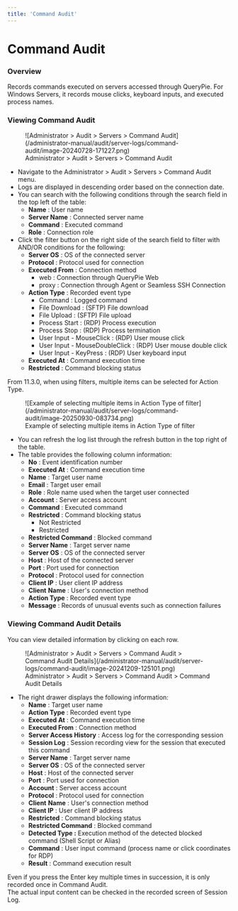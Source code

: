 ```yaml
---
title: 'Command Audit'
---
```



# Command Audit

### Overview

Records commands executed on servers accessed through QueryPie. For Windows Servers, it records mouse clicks, keyboard inputs, and executed process names.

### Viewing Command Audit

<figure data-layout="center" data-align="center">
![Administrator &gt; Audit &gt; Servers &gt; Command Audit](/administrator-manual/audit/server-logs/command-audit/image-20240728-171227.png)
<figcaption>
Administrator &gt; Audit &gt; Servers &gt; Command Audit
</figcaption>
</figure>

* Navigate to the Administrator &gt; Audit &gt; Servers &gt; Command Audit menu.
* Logs are displayed in descending order based on the connection date.
* You can search with the following conditions through the search field in the top left of the table:
    *  **Name**  : User name
    *  **Server Name**  : Connected server name
    *  **Command**  : Executed command
    *  **Role**  : Connection role
* Click the filter button on the right side of the search field to filter with AND/OR conditions for the following:
    *  **Server OS**  : OS of the connected server
    *  **Protocol** : Protocol used for connection
    *  **Executed From** : Connection method
        * web : Connection through QueryPie Web
        * proxy : Connection through Agent or Seamless SSH Connection
    *  **Action Type** : Recorded event type
        * Command : Logged command
        * File Download : (SFTP) File download
        * File Upload : (SFTP) File upload
        * Process Start : (RDP) Process execution
        * Process Stop : (RDP) Process termination
        * User Input - MouseClick : (RDP) User mouse click
        * User Input - MouseDoubleClick : (RDP) User mouse double click
        * User Input - KeyPress : (RDP) User keyboard input
    *  **Executed At**  : Command execution time
    *  **Restricted**  : Command blocking status

<Callout type="info">
From 11.3.0, when using filters, multiple items can be selected for Action Type.
<figure data-layout="center" data-align="center">
![Example of selecting multiple items in Action Type of filter](/administrator-manual/audit/server-logs/command-audit/image-20250930-083734.png)
<figcaption>
Example of selecting multiple items in Action Type of filter
</figcaption>
</figure>
</Callout>

* You can refresh the log list through the refresh button in the top right of the table.
* The table provides the following column information:
    *  **No**  : Event identification number
    *  **Executed At**  : Command execution time
    *  **Name**  : Target user name
    *  **Email**  : Target user email
    *  **Role**  : Role name used when the target user connected
    *  **Account**  : Server access account
    *  **Command**  : Executed command
    *  **Restricted**  : Command blocking status
        * Not Restricted
        * Restricted
    *  **Restricted Command**  : Blocked command
    *  **Server Name**  : Target server name
    *  **Server OS**  : OS of the connected server
    *  **Host**  : Host of the connected server
    *  **Port**  : Port used for connection
    *  **Protocol** : Protocol used for connection
    *  **Client IP**  : User client IP address
    *  **Client**   **Name**  : User's connection method
    *  **Action Type** : Recorded event type
    *  **Message**  : Records of unusual events such as connection failures

### Viewing Command Audit Details

You can view detailed information by clicking on each row.


<figure data-layout="center" data-align="center">
![Administrator &gt; Audit &gt; Servers &gt; Command Audit &gt; Command Audit Details](/administrator-manual/audit/server-logs/command-audit/image-20241209-125101.png)
<figcaption>
Administrator &gt; Audit &gt; Servers &gt; Command Audit &gt; Command Audit Details
</figcaption>
</figure>

* The right drawer displays the following information:
    *  **Name**  : Target user name
    *  **Action Type** : Recorded event type
    *  **Executed At**  : Command execution time
    *  **Executed From** : Connection method
    *  **Server Access History** : Access log for the corresponding session
    *  **Session Log**  : Session recording view for the session that executed this command
    *  **Server Name**  : Target server name
    *  **Server OS**  : OS of the connected server
    *  **Host**  : Host of the connected server
    *  **Port**  : Port used for connection
    *  **Account**  : Server access account
    *  **Protocol** : Protocol used for connection
    *  **Client**   **Name**  : User's connection method
    *  **Client IP**  : User client IP address
    *  **Restricted**  : Command blocking status
    *  **Restricted Command**  : Blocked command
    *  **Detected Type :** Execution method of the detected blocked command (Shell Script or Alias)
    *  **Command**  : User input command (process name or click coordinates for RDP)
    *  **Result**  : Command execution result


<Callout type="important">
Even if you press the Enter key multiple times in succession, it is only recorded once in Command Audit.<br/>The actual input content can be checked in the recorded screen of Session Log.
</Callout>
